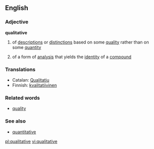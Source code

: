 ==English==
===Adjective===
'''qualitative'''
# of [[description]]s or [[distinction]]s based on some [[quality]] rather than on some [[quantity]]
#{{chemistry}} of a form of [[analysis]] that yields the [[identity]] of a [[compound]]

===Translations===
*Catalan: [[Qualitatiu]]
*Finnish: [[kvalitatiivinen]]

===Related words===
*[[quality]]
===See also===
*[[quantitative]]

[[pl:qualitative]]
[[vi:qualitative]]